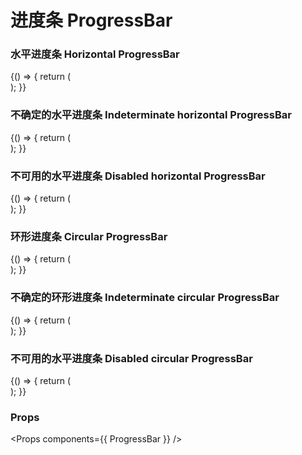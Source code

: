 
<Meta title="ProgressBar" component={ProgressBar} />

# 进度条 ProgressBar

### 水平进度条 Horizontal ProgressBar

<Preview>
  <Story name="Horizontal ProgressBar">
    {() => {
      return (
        <div>
          <div className="flex flex-row items-center my-2">
            <ProgressBar value={0.3} />
          </div>
        </div>
      );
    }}
  </Story>
</Preview>

### 不确定的水平进度条 Indeterminate horizontal ProgressBar

<Preview>
  <Story name="Indeterminate horizontal ProgressBar">
    {() => {
      return (
        <div>
          <div className="flex flex-row items-center my-2">
            <ProgressBar indeterminate />
          </div>
        </div>
      );
    }}
  </Story>
</Preview>

### 不可用的水平进度条 Disabled horizontal ProgressBar

<Preview>
  <Story name="Disabled horizontal ProgressBar">
    {() => {
      return (
        <div>
          <div className="flex flex-row items-center my-2">
            <ProgressBar disabled value={0.3} />
          </div>
        </div>
      );
    }}
  </Story>
</Preview>

### 环形进度条 Circular ProgressBar

<Preview>
  <Story name="Circular ProgressBar">
    {() => {
      return (
        <div>
          <div className="flex flex-row items-center my-2" style={{ width: "120px" }}>
            <ProgressBar circular value={0.7} />
          </div>
        </div>
      );
    }}
  </Story>
</Preview>

### 不确定的环形进度条 Indeterminate circular ProgressBar

<Preview>
  <Story name="Indeterminate circular ProgressBar">
    {() => {
      return (
        <div>
          <div className="flex flex-row items-center my-2" style={{ width: "120px" }}>
            <ProgressBar circular indeterminate />
          </div>
        </div>
      );
    }}
  </Story>
</Preview>

### 不可用的水平进度条 Disabled circular ProgressBar

<Preview>
  <Story name="Disabled circular ProgressBar">
    {() => {
      return (
        <div>
          <div className="flex flex-row items-center my-2" style={{ width: "120px" }}>
            <ProgressBar circular disabled value={0.7} />
          </div>
        </div>
      );
    }}
  </Story>
</Preview>

### Props

<Props components={{ ProgressBar }} />
